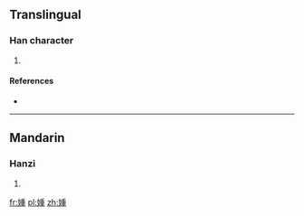 ==Translingual==

===Han character===
{{Han char|rn=38|rad=女|as=09|sn=12|four=|canj=女竹十土 (VHJG)|ids=⿰[[女]][[重]]}}

# {{defn|Han|sort=女09}}

====References====
* {{Han ref|kx=0266.360|dkj=06497|hdz=21066.120|uh=5A91|ud=23185}}

----

==Mandarin==

===Hanzi===
{{cmn-hanzi|pin=[[zhòng]] ([[zhong4]])|wg=chung<sup>4</sup>}}

# {{defn|lang=cmn|sort=女09}}

[[fr:媑]]
[[pl:媑]]
[[zh:媑]]